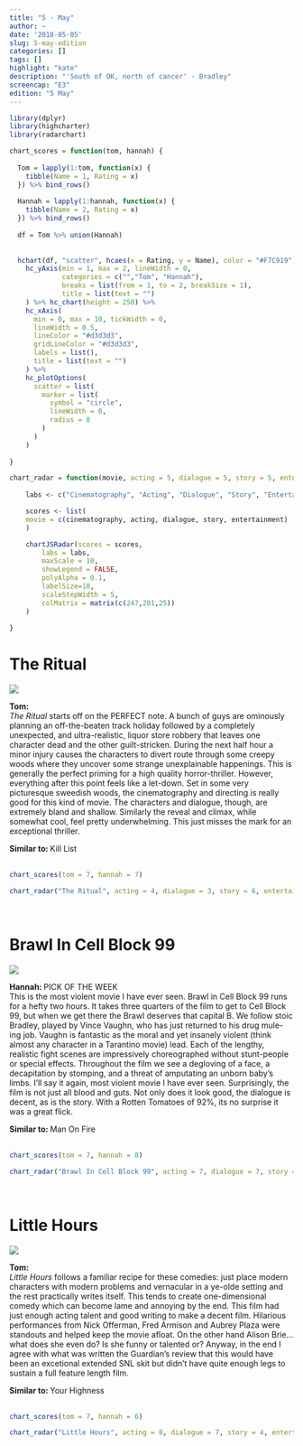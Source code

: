 ---title: "5 - May"author: ~date: '2018-05-05'slug: 5-may-editioncategories: []tags: []highlight: "kate"description: "'South of OK, north of cancer' - Bradley"screencap: "E3"edition: "5 May"---```{r, echo=FALSE, warning=FALSE, message=FALSE}library(dplyr)library(highcharter)library(radarchart)chart_scores = function(tom, hannah) {    Tom = lapply(1:tom, function(x) {    tibble(Name = 1, Rating = x)  }) %>% bind_rows()    Hannah = lapply(1:hannah, function(x) {    tibble(Name = 2, Rating = x)  }) %>% bind_rows()    df = Tom %>% union(Hannah)      hchart(df, "scatter", hcaes(x = Rating, y = Name), color = "#F7C919", name = "Overall Rating") %>%    hc_yAxis(min = 1, max = 2, lineWidth = 0,             categories = c("","Tom", "Hannah"),             breaks = list(from = 1, to = 2, breakSize = 1),             title = list(text = "")    ) %>% hc_chart(height = 250) %>%    hc_xAxis(      min = 0, max = 10, tickWidth = 0,      lineWidth = 0.5,       lineColor = "#d3d3d3",      gridLineColor = "#d3d3d3",      labels = list(),      title = list(text = "")    ) %>%    hc_plotOptions(      scatter = list(        marker = list(          symbol = "circle",          lineWidth = 0,          radius = 8        )      )    )  }chart_radar = function(movie, acting = 5, dialogue = 5, story = 5, entertainment = 5, cinematography = 5) {        labs <- c("Cinematography", "Acting", "Dialogue", "Story", "Entertainment")    scores <- list(    movie = c(cinematography, acting, dialogue, story, entertainment)    )    chartJSRadar(scores = scores,        labs = labs,        maxScale = 10,        showLegend = FALSE,        polyAlpha = 0.1,        labelSize=10,         scaleStepWidth = 5,        colMatrix = matrix(c(247,201,25))    )    }```# The Ritual<div class = "review"><div class = "review-left">![](/img/films/03/the-ritual.png)<b> Tom: </b> <br>*The Ritual* starts off on the PERFECT note. A bunch of guys are ominously planning an off-the-beaten track holiday followed by a completely unexpected, and ultra-realistic, liquor store robbery that leaves one character dead and the other guilt-stricken. During the next half hour a minor injury causes the characters to divert route through some creepy woods where they uncover some strange unexplainable happenings. This is generally the perfect priming for a high quality horror-thriller. However, everything after this point feels like a let-down. Set in some very picturesque sweedish woods, the cinematography and directing is really good for this kind of movie. The characters and dialogue, though, are extremely bland and shallow. Similarly the reveal and climax, while somewhat cool, feel pretty underwhelming. This just misses the mark for an exceptional thriller.</div><div class = "review-right"><b> Similar to: </b> Kill List <br> <br><div class="ratings">```{r echo=FALSE, warning=FALSE, message=FALSE}chart_scores(tom = 7, hannah = 7)```</div>```{r echo=FALSE, warning=FALSE, message=FALSE}chart_radar("The Ritual", acting = 4, dialogue = 3, story = 6, entertainment = 7, cinematography = 8)```</div></div><br># Brawl In Cell Block 99<div class = "review"><div class = "review-left">![](/img/films/03/brawl.png)<b> Hannah: </b> <span class="label upper outline error"> PICK OF THE WEEK </span> <br>This is the most violent movie I have ever seen. Brawl in Cell Block 99 runs for a hefty two hours. It takes three quarters of the film to get to Cell Block 99, but when we get there the Brawl deserves that capital B. We follow stoic Bradley, played by Vince Vaughn, who has just returned to his drug mule-ing job. Vaughn is fantastic as the moral and yet insanely violent (think almost any character in a Tarantino movie) lead. Each of the lengthy, realistic fight scenes are impressively choreographed without stunt-people or special effects. Throughout the film we see a degloving of a face, a decapitation by stomping, and a threat of amputating an unborn baby’s limbs. I'll say it again, most violent movie I have ever seen. Surprisingly, the film is not just all blood and guts. Not only does it look good, the dialogue is decent, as is the story. With a Rotten Tomatoes of 92%, its no surprise it was a great flick.</div><div class = "review-right"><b> Similar to: </b> Man On Fire <br> <br><div class="ratings">```{r echo=FALSE, warning=FALSE, message=FALSE}chart_scores(tom = 7, hannah = 8)```</div>```{r echo=FALSE, warning=FALSE, message=FALSE}chart_radar("Brawl In Cell Block 99", acting = 7, dialogue = 7, story = 5, entertainment = 8, cinematography = 7)```</div></div><br># Little Hours<div class = "review"><div class = "review-left">![](/img/films/03/little-hours.png)<b> Tom: </b> <br>*Little Hours* follows a familiar recipe for these comedies: just place modern characters with modern problems and vernacular in a ye-olde setting and the rest practically writes itself. This tends to create one-dimensional comedy which can become lame and annoying by the end. This film had just enough acting talent and good writing to make a decent film. Hilarious performances from Nick Offerman, Fred Armison and Aubrey Plaza were standouts and helped keep the movie afloat. On the other hand Alison Brie... what does she even do? Is she funny or talented or? Anyway, in the end I agree with what was written the Guardian's review that this would have been an excetional extended SNL skit but didn't have quite enough legs to sustain a full feature length film.</div><div class = "review-right"><b> Similar to: </b> Your Highness <br> <br><div class="ratings">```{r echo=FALSE, warning=FALSE, message=FALSE}chart_scores(tom = 7, hannah = 6)```</div>```{r echo=FALSE, warning=FALSE, message=FALSE}chart_radar("Little Hours", acting = 8, dialogue = 7, story = 4, entertainment = 5, cinematography = 8)```</div></div><br>